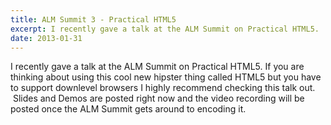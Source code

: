 ```yaml
---
title: ALM Summit 3 - Practical HTML5
excerpt: I recently gave a talk at the ALM Summit on Practical HTML5.
date: 2013-01-31
---
```

I recently gave a talk at the ALM Summit on Practical HTML5. If you are thinking about using this cool new hipster thing called HTML5 but you have to support downlevel browsers I highly recommend checking this talk out.  Slides and Demos are posted right now and the video recording will be posted once the ALM Summit gets around to encoding it.
